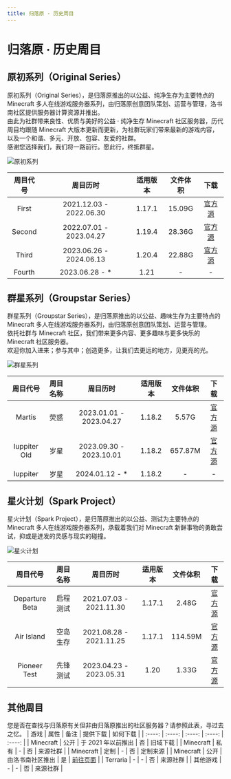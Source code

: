 ```yaml
---
title: 归落原 · 历史周目
---
```


# 归落原 · 历史周目


## 原初系列（Original Series）

原初系列（Original Series），是归落原推出的以公益、纯净生存为主要特点的 Minecraft 多人在线游戏服务器系列，由归落原创意团队策划、运营与管理，洛书南社区提供服务器计算资源并推出。\
由此为社群带来良性、优质与美好的公益 · 纯净生存 Minecraft 社区服务器，历代周目均跟随 Minecraft 大版本更新而更新，为社群玩家们带来最新的游戏内容，以及一个和谐、多元、开放、包容、友爱的社群。\
感谢您选择我们，我们将一路前行。愿此行，终抵群星。

   ![原初系列](../_images/wiki/previous_playthrough/original_bg.png)

| 周目代号 | 周目历时 | 适用版本 | 文件体积 | 下载 |
| :----: | :----: | :----: | :----: | :----: |
| First | 2021.12.03 - 2022.06.30 | 1.17.1 | 15.09G | [官方源](https://files.losenone.cn/d/Ourmoe/Save/Playthrough/Original_Series/Ourmoe_Original_First.zip) |
| Second | 2022.07.01 - 2023.04.27 | 1.19.4 | 28.36G | [官方源](https://files.losenone.cn/d/Ourmoe/Save/Playthrough/Original_Series/Ourmoe_Original_Second.zip) |
| Third | 2023.06.26 - 2024.06.13 | 1.20.4 | 22.88G | [官方源](https://files.losenone.cn/d/Ourmoe/Save/Playthrough/Original_Series/Ourmoe_Original_Third.zip) |
| Fourth | 2023.06.28 - * | 1.21 | - | - |

## 群星系列（Groupstar Series）

群星系列（Groupstar Series），是归落原推出的以公益、趣味生存为主要特点的 Minecraft 多人在线游戏服务器系列，由归落原创意团队策划、运营与管理。\
依托社群与 Minecraft 社区，我们带来更多内容、更多趣味与更多快乐的 Minecraft 社区服务器。\
欢迎你加入进来；参与其中；创造更多，让我们去更远的地方，见更亮的光。

   ![群星系列](../_images/wiki/previous_playthrough/groupstar_bgp.png)

| 周目代号 | 周目名称 | 周目历时 | 适用版本 | 文件体积 | 下载 |
| :----: | :----: | :----: | :----: | :----: | :----: 
| Martis | 荧惑 | 2023.01.01 - 2023.04.27 | 1.18.2 | 5.57G | [官方源](https://files.losenone.cn/d/Ourmoe/Save/Playthrough/Groupstar_Series/Ourmoe_Groupstar_Martls.zip) |
| Iuppiter Old | 岁星 | 2023.09.30 - 2023.10.01 | 1.18.2 | 657.87M | [官方源](https://files.losenone.cn/d/Ourmoe/Save/Playthrough/Groupstar_Series/Ourmoe_Groupstar_Iuppiter_First.zip) |
| Iuppiter | 岁星 | 2024.01.12 - * | 1.18.2 | - | - |

## 星火计划（Spark Project）

星火计划（Spark Project），是归落原推出的以公益、测试为主要特点的 Minecraft 多人在线游戏服务器系列，承载着我们对 Minecraft 新鲜事物的勇敢尝试，抑或是迸发的灵感与现实的碰撞。

   ![星火计划](../_images/wiki/previous_playthrough/spark_bg.png)

| 周目代号 | 周目名称 | 周目历时 | 适用版本 | 文件体积 | 下载 |
| :----: | :----: | :----: | :----: | :----: | :----: |
| Departure Beta | 启程测试 | 2021.07.03 - 2021.11.30 | 1.17.1 | 2.48G | [官方源](https://files.losenone.cn/d/Ourmoe/Save/Playthrough/Spark_Project/Ourmoe_Spark_DepartureBeta.7z) |
| Air Island | 空岛生存 | 2021.08.28 - 2021.11.25 | 1.17.1 | 114.59M | [官方源](https://files.losenone.cn/d/Ourmoe/Save/Playthrough/Spark_Project/Ourmoe_Spark_AirIsland.zip) |
| Pioneer Test | 先锋测试 | 2023.04.23 - 2023.05.31 | 1.20 | 1.33G | [官方源](https://files.losenone.cn/d/Ourmoe/Save/Playthrough/Spark_Project/Ourmoe_Spark_PioneerTest.zip) |

## 其他周目

您是否在查找与归落原有关但非由归落原推出的社区服务器？请参照此表，寻过去之忆。
| 游戏 | 属性 | 备注 | 提供下载 | 如何下载 |
| :----: | :----: | :----: | :----: | :----: |
| Minecraft | 公开 | 于 2021 年以前推出 | 否 | 旧域下载 |
| Minecraft | 私有 | - | 否 | 来源社群 |
| Minecraft | 定制 | - | 否 | 定制来源 |
| Minecraft | 公开 | 由洛书南社区推出 | 是 | [前往页面](losenone_previous_playthrough) |
| Terraria | - | - | 否 | 来源社群 |
| 其他游戏 | - | - | 否 | 来源社群 |